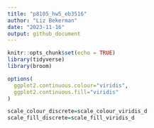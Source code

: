 ```yaml
---
title: "p8105_hw5_eb3516"
author: "Liz Bekerman"
date: "2023-11-16"
output: github_document
---
```


```r
knitr::opts_chunk$set(echo = TRUE)
library(tidyverse)
library(broom)

options(
  ggplot2.continuous.colour="viridis",
  ggplot2.continuous.fill="viridis"
)

scale_colour_discrete=scale_colour_viridis_d
scale_fill_discrete=scale_fill_viridis_d
```

